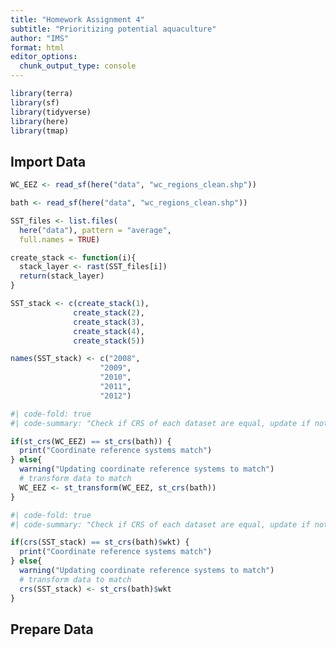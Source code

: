 ```yaml
---
title: "Homework Assignment 4"
subtitle: "Prioritizing potential aquaculture"
author: "IMS"
format: html
editor_options: 
  chunk_output_type: console
---
```


```r
library(terra)
library(sf)
library(tidyverse)
library(here)
library(tmap)
```


## Import Data

```r
WC_EEZ <- read_sf(here("data", "wc_regions_clean.shp"))

bath <- read_sf(here("data", "wc_regions_clean.shp"))
```

```r
SST_files <- list.files(
  here("data"), pattern = "average", 
  full.names = TRUE)

create_stack <- function(i){
  stack_layer <- rast(SST_files[i])
  return(stack_layer)
}

SST_stack <- c(create_stack(1), 
              create_stack(2), 
              create_stack(3), 
              create_stack(4), 
              create_stack(5))

names(SST_stack) <- c("2008", 
                    "2009", 
                    "2010", 
                    "2011", 
                    "2012")

```


```r
#| code-fold: true
#| code-summary: "Check if CRS of each dataset are equal, update if not"

if(st_crs(WC_EEZ) == st_crs(bath)) {
  print("Coordinate reference systems match")
} else{
  warning("Updating coordinate reference systems to match")
  # transform data to match
  WC_EEZ <- st_transform(WC_EEZ, st_crs(bath))
}
```


```r
#| code-fold: true
#| code-summary: "Check if CRS of each dataset are equal, update if not"

if(crs(SST_stack) == st_crs(bath)$wkt) {
  print("Coordinate reference systems match")
} else{
  warning("Updating coordinate reference systems to match")
  # transform data to match
  crs(SST_stack) <- st_crs(bath)$wkt
}
```


## Prepare Data